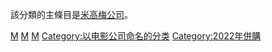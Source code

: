 該分類的主條目是[[米高梅公司|米高梅公司]]。

[[Category:美國電影公司|M]]
[[Category:亚马逊公司收购|M]]
[[Category:美國製片廠|M]]
[[Category:以电影公司命名的分类|Category:以电影公司命名的分类]]
[[Category:2022年併購|Category:2022年併購]]